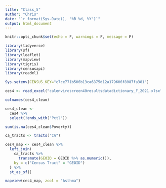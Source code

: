 ```yaml
---
title: "Class_5"
author: "Chris"
date: "`r format(Sys.Date(), '%B %d, %Y')`"
output: html_document
---
```


```r
knitr::opts_chunk$set(echo = F, warnings = F, message = F)
```

```r
library(tidyverse)
library(sf)
library(leaflet)
library(mapview)
library(tigris)
library(censusapi)
library(readxl)

Sys.setenv(CENSUS_KEY="c7ce771b506b13ca6875d12a179606f8087fa381")
```

```r
ces4 <- read_excel("calenviroscreen40resultsdatadictionary_F_2021.xlsx")

colnames(ces4_clean)

ces4_clean <-
  ces4 %>% 
  select(!ends_with("Pctl"))

sum(is.na(ces4_clean$Poverty))

ca_tracts <- tracts("CA")

ces4_map <- ces4_clean %>% 
  left_join(
    ca_tracts %>% 
      transmute(GEOID = GEOID %>% as.numeric()),
    by = c("Census Tract" = "GEOID") 
  ) %>% 
  st_as_sf()

mapview(ces4_map, zcol = "Asthma")

```




